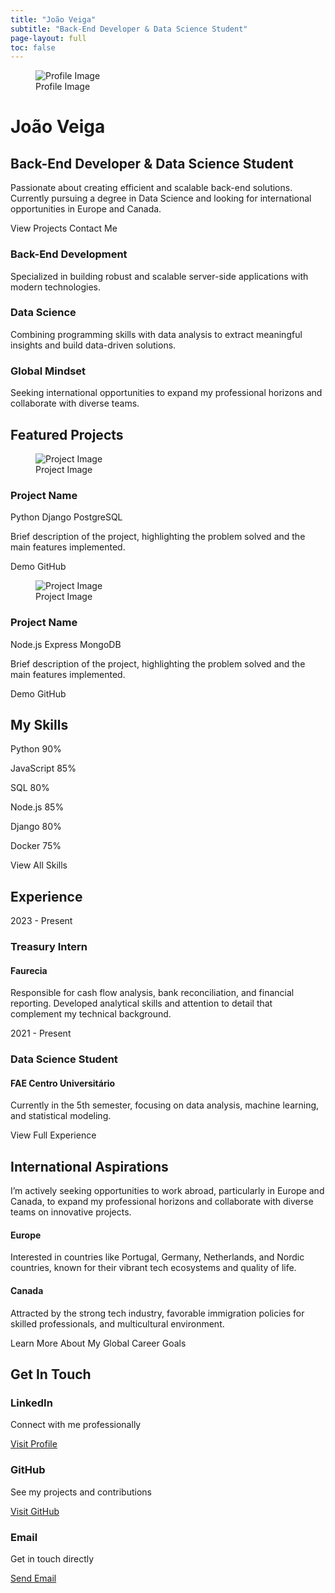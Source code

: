 ```yaml
---
title: "João Veiga"
subtitle: "Back-End Developer & Data Science Student"
page-layout: full
toc: false
---
```


::: {.hero-section}
![Profile Image](/placeholder.svg?height=180&width=180){.profile-img}

<h1 class="hero-name">João Veiga</h1>

## Back-End Developer & Data Science Student

Passionate about creating efficient and scalable back-end solutions. Currently pursuing a degree in Data Science and looking for international opportunities in Europe and Canada.

::: {.d-flex .justify-content-center .gap-3}
[View Projects]{.btn .btn-primary}
[Contact Me]{.btn .btn-contact}
:::
:::

::: {.feature-grid}
::: {.feature-card .card .glass-card}
::: {.feature-icon}
<i class="bi bi-code-slash"></i>
:::

### Back-End Development

Specialized in building robust and scalable server-side applications with modern technologies.
:::

::: {.feature-card .card .glass-card}
::: {.feature-icon}
<i class="bi bi-database"></i>
:::

### Data Science

Combining programming skills with data analysis to extract meaningful insights and build data-driven solutions.
:::

::: {.feature-card .card .glass-card}
::: {.feature-icon}
<i class="bi bi-globe"></i>
:::

### Global Mindset

Seeking international opportunities to expand my professional horizons and collaborate with diverse teams.
:::
:::

## Featured Projects

::: {.project-grid}
::: {.card .project-card}
![Project Image](/placeholder.svg?height=200&width=400){.project-img}

::: {.card-body .project-body}
### Project Name

::: {.project-tags}
[Python]{.tag}
[Django]{.tag}
[PostgreSQL]{.tag}
:::

Brief description of the project, highlighting the problem solved and the main features implemented.

::: {.project-links}
[Demo]{.btn .btn-sm .btn-primary}
[GitHub]{.btn .btn-sm .btn-outline-primary}
:::
:::
:::

::: {.card .project-card}
![Project Image](/placeholder.svg?height=200&width=400){.project-img}

::: {.card-body .project-body}
### Project Name

::: {.project-tags}
[Node.js]{.tag}
[Express]{.tag}
[MongoDB]{.tag}
:::

Brief description of the project, highlighting the problem solved and the main features implemented.

::: {.project-links}
[Demo]{.btn .btn-sm .btn-primary}
[GitHub]{.btn .btn-sm .btn-outline-primary}
:::
:::
:::
:::

## My Skills

::: {.row}
::: {.col-md-6}
::: {.skill-container}
::: {.skill-name}
Python <span class="skill-level">90%</span>
:::
::: {.skill-bar}
::: {.skill-progress style="--skill-width: 90%"}
:::
:::
:::

::: {.skill-container}
::: {.skill-name}
JavaScript <span class="skill-level">85%</span>
:::
::: {.skill-bar}
::: {.skill-progress style="--skill-width: 85%"}
:::
:::
:::
::: {.skill-container}
::: {.skill-name}
SQL <span class="skill-level">80%</span>
:::
::: {.skill-bar}
::: {.skill-progress style="--skill-width: 80%"}
:::
:::
:::
:::

::: {.col-md-6}
::: {.skill-container}
::: {.skill-name}
Node.js <span class="skill-level">85%</span>
:::
::: {.skill-bar}
::: {.skill-progress style="--skill-width: 85%"}
:::
:::
:::

::: {.skill-container}
::: {.skill-name}
Django <span class="skill-level">80%</span>
:::
::: {.skill-bar}
::: {.skill-progress style="--skill-width: 80%"}
:::
:::
:::

::: {.skill-container}
::: {.skill-name}
Docker <span class="skill-level">75%</span>
:::
::: {.skill-bar}
::: {.skill-progress style="--skill-width: 75%"}
:::
:::
:::
:::
:::

::: {.text-center .mt-4}
[View All Skills]{.btn .btn-primary}
:::

## Experience

::: {.timeline}
::: {.timeline-item .timeline-left}
::: {.timeline-content}
::: {.timeline-date}
2023 - Present
:::

### Treasury Intern
#### Faurecia

Responsible for cash flow analysis, bank reconciliation, and financial reporting. Developed analytical skills and attention to detail that complement my technical background.
:::
:::

::: {.timeline-item .timeline-right}
::: {.timeline-content}
::: {.timeline-date}
2021 - Present
:::

### Data Science Student
#### FAE Centro Universitário

Currently in the 5th semester, focusing on data analysis, machine learning, and statistical modeling.
:::
:::
:::

::: {.text-center .mt-4}
[View Full Experience]{.btn .btn-primary}
:::

## International Aspirations

::: {.highlight-box}
I'm actively seeking opportunities to work abroad, particularly in Europe and Canada, to expand my professional horizons and collaborate with diverse teams on innovative projects.
:::

::: {.region-grid .row}
::: {.col-md-6}
::: {.region-card}
#### Europe

Interested in countries like Portugal, Germany, Netherlands, and Nordic countries, known for their vibrant tech ecosystems and quality of life.
:::
:::

::: {.col-md-6}
::: {.region-card}
#### Canada

Attracted by the strong tech industry, favorable immigration policies for skilled professionals, and multicultural environment.
:::
:::
:::

::: {.text-center .mt-4}
[Learn More About My Global Career Goals]{.btn .btn-primary}
:::

## Get In Touch

::: {.contact-grid}
::: {.contact-card .card}
::: {.contact-icon}
<i class="bi bi-linkedin"></i>
:::

### LinkedIn

Connect with me professionally

[Visit Profile](https://www.linkedin.com/in/joao-veiga1/){.btn .btn-primary .mt-3}
:::

::: {.contact-card .card}
::: {.contact-icon}
<i class="bi bi-github"></i>
:::

### GitHub

See my projects and contributions

[Visit GitHub](https://github.com/Veiga-a/site){.btn .btn-primary .mt-3}
:::

::: {.contact-card .card}
::: {.contact-icon}
<i class="bi bi-envelope"></i>
:::

### Email

Get in touch directly

[Send Email](mailto:your-email@example.com){.btn .btn-primary .mt-3}
:::
:::

